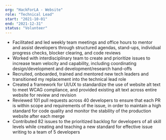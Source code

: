 ```yaml
---
org: "HackForLA - Website"
role: "Technical Lead"
start: "2021-10-01"
end: "2021-12-31"
status: "Volunteer"
---
```


- Facilitated and led weekly team meetings and office hours to mentor and assist developers through structured agendas, stand-ups, individual progress checks, blocker clearing, and code reviews
- Worked with interdisciplinary team to create and prioritize issues to increase team velocity and capability, including coordinating design/development and development/research hand-offs
- Recruited, onboarded, trained and mentored new tech leaders and transitioned my replacement into the technical lead role
- Created a framework for UI/UX to standardize the use of website alt text to meet WCAG compliance, and provided existing alt text across entire website for review and revision
- Reviewed 101 pull requests across 40 developers to ensure that each PR is within scope and requirements of the issue, in order to maintain a high standard for code quality and monitor the stability of the production website after each merge
- Contributed 82 issues to the prioritized backlog for developers of all skill levels while creating and teaching a new standard for effective issue writing to a team of 5 developers